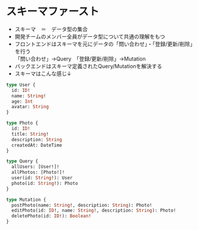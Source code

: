 # スキーマファースト

- スキーマ　＝　データ型の集合
- 開発チームのメンバー全員がデータ型について共通の理解をもつ
- フロントエンドはスキーマを元にデータの「問い合わせ」・「登録/更新/削除」を行う<br />
「問い合わせ」→Query　「登録/更新/削除」→Mutation
- バックエンドはスキーマ定義されたQuery/Mutationを解決する
- スキーマはこんな感じ↓
```graphql
type User {
  id: ID!
  name: String!
  age: Int
  avatar: String
}

type Photo {
  id: ID!
  title: String!
  description: String
  createdAt: DateTime
}

type Query {
  allUsers: [User!]!
  allPhotos: [Photo!]!
  user(id: String!): User
  photo(id: String!): Photo
}

type Mutation {
  postPhoto(name: String!, description: String): Photo!
  editPhoto(id: ID!, name: String!, description: String): Photo!
  deletePhoto(id: ID!): Boolean!
}
```